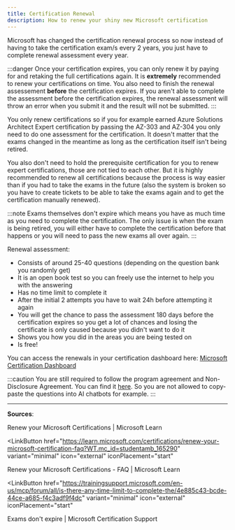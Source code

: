 ```yaml
---
title: Certification Renewal
description: How to renew your shiny new Microsoft certification
---
```


Microsoft has changed the certification renewal process so now instead of having to take the certification exam/s every 2 years, you just have to complete renewal assessment every year.

:::danger
Once your certification expires, you can only renew it by paying for and retaking the full certifications again. It is **extremely** recommended to renew your certifications on time. You also need to finish the renewal assessement **before** the certification expires. If you aren't able to complete the assessment before the certification expires, the renewal assessment will throw an error when you submit it and the result will not be submitted.
:::

You only renew certifications so if you for example earned Azure Solutions Architect Expert certification by passing the AZ-303 and AZ-304 you only need to do one assessment for the certification. It doesn't matter that the exams changed in the meantime as long as the certification itself isn't being retired.

You also don't need to hold the prerequisite certification for you to renew expert certifications, those are not tied to each other. But it is highly recommended to renew all certifications because the process is way easier than if you had to take the exams in the future (also the system is broken so you have to create tickets to be able to take the exams again and to get the certification manually renewed).

:::note
Exams themselves don't expire which means you have as much time as you need to complete the certification. The only issue is when the exam is being retired, you will either have to complete the certification before that happens or you will need to pass the new exams all over again. 
:::

Renewal assessment:

* Consists of around 25-40 questions (depending on the question bank you randomly get)
* It is an open book test so you can freely use the internet to help you with the answering
* Has no time limit to complete it
* After the initial 2 attempts you have to wait 24h before attempting it again
* You will get the chance to pass the assessment 180 days before the certification expires so you get a lot of chances and losing the certificate is only caused because you didn't want to do it
* Shows you how you did in the areas you are being tested on
* Is free!

You can access the renewals in your certification dashboard here: [Microsoft Certification Dashboard](https://learn.microsoft.com/en-us/users/me/credentials?tab=credentials-tab)

:::caution
You are still required to follow the program agreement and Non-Disclosure Agreement. You can find it [here](https://learn.microsoft.com/en-us/credentials/support/exam-and-assessment-lab-security-policies). So you are not allowed to copy-paste the questions into AI chatbots for example.
:::

---

**Sources**:

<CardGrid>
<LinkButton
  href="https://learn.microsoft.com/certifications/renew-your-microsoft-certification?WT.mc_id=studentamb_165290"
  variant="minimal"
  icon="external"
  iconPlacement="start"
>
  Renew your Microsoft Certifications | Microsoft Learn
</LinkButton>

<LinkButton
  href="https://learn.microsoft.com/certifications/renew-your-microsoft-certification-faq?WT.mc_id=studentamb_165290"
  variant="minimal"
  icon="external"
  iconPlacement="start"
>
  Renew your Microsoft Certifications - FAQ | Microsoft Learn
</LinkButton>

<LinkButton
  href="https://trainingsupport.microsoft.com/en-us/mcp/forum/all/is-there-any-time-limit-to-complete-the/4e885c43-bcde-44ce-a685-f4c3adf9f4dc"
  variant="minimal"
  icon="external"
  iconPlacement="start"
>
  Exams don't expire | Microsoft Certification Support
</LinkButton>
</CardGrid>
